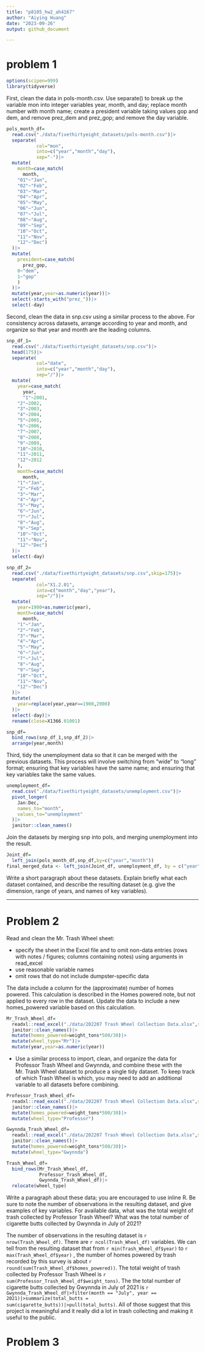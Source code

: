 ```yaml
---
title: "p8105_hw2_ah4167"
author: "Aiying Huang"
date: "2023-09-26"
output: github_document

---
```

# problem 1

```r
options(scipen=999)
library(tidyverse)
```

First, clean the data in pols-month.csv. Use separate() to break up the variable mon into integer variables year, month, and day; replace month number with month name; create a president variable taking values gop and dem, and remove prez_dem and prez_gop; and remove the day variable.

```r
pols_month_df=
  read.csv("./data/fivethirtyeight_datasets/pols-month.csv")|>
  separate(
           col="mon",
           into=c("year","month","day"),
           sep="-")|>
  mutate(
    month=case_match(
      month,
    "01"~"Jan",
    "02"~"Feb",
    "03"~"Mar",
    "04"~"Apr",
    "05"~"May",
    "06"~"Jun",
    "07"~"Jul",
    "08"~"Aug",
    "09"~"Sep",
    "10"~"Oct",
    "11"~"Nov",
    "12"~"Dec")
  )|>
  mutate(
    president=case_match(
      prez_gop,
    0~"dem",
    1~"gop"
    )
  )|>
  mutate(year,year=as.numeric(year))|>
  select(-starts_with("prez_"))|>
  select(-day)
```

Second, clean the data in snp.csv using a similar process to the above. For consistency across datasets, arrange according to year and month, and organize so that year and month are the leading columns.

```r
snp_df_1=
  read.csv("./data/fivethirtyeight_datasets/snp.csv")|>
  head(175)|>
  separate(
           col="date",
           into=c("year","month","day"),
           sep="/")|>
  mutate(
    year=case_match(
      year,
      "1"~2001,
    "2"~2002,
    "3"~2003,
    "4"~2004,
    "5"~2005,
    "6"~2006,
    "7"~2007,
    "8"~2008,
    "9"~2009,
    "10"~2010,
    "11"~2011,
    "12"~2012
    ),
    month=case_match(
      month,
    "1"~"Jan",
    "2"~"Feb",
    "3"~"Mar",
    "4"~"Apr",
    "5"~"May",
    "6"~"Jun",
    "7"~"Jul",
    "8"~"Aug",
    "9"~"Sep",
    "10"~"Oct",
    "11"~"Nov",
    "12"~"Dec")
  )|>
  select(-day)
```

```r
snp_df_2=
  read.csv("./data/fivethirtyeight_datasets/snp.csv",skip=175)|>
  separate(
           col="X1.2.01",
           into=c("month","day","year"),
           sep="/")|>
  mutate(
    year=1900+as.numeric(year),
    month=case_match(
      month,
    "1"~"Jan",
    "2"~"Feb",
    "3"~"Mar",
    "4"~"Apr",
    "5"~"May",
    "6"~"Jun",
    "7"~"Jul",
    "8"~"Aug",
    "9"~"Sep",
    "10"~"Oct",
    "11"~"Nov",
    "12"~"Dec")
  )|>
  mutate(
    year=replace(year,year==1900,2000)
  )|>
  select(-day)|>
  rename(close=X1366.01001)
```

```r
snp_df=
  bind_rows(snp_df_1,snp_df_2)|>
  arrange(year,month)
```

Third, tidy the unemployment data so that it can be merged with the previous datasets. This process will involve switching from “wide” to “long” format; ensuring that key variables have the same name; and ensuring that key variables take the same values.

```r
unemployment_df=
  read.csv("./data/fivethirtyeight_datasets/unemployment.csv")|>
  pivot_longer(
    Jan:Dec,
    names_to="month",
    values_to="unemployment"
  )|>
  janitor::clean_names()
```

Join the datasets by merging snp into pols, and merging unemployment into the result.

```r
Joint_df=
  left_join(pols_month_df,snp_df,by=c("year","month"))
final_merged_data <- left_join(Joint_df, unemployment_df, by = c("year","month"))
```

Write a short paragraph about these datasets. Explain briefly what each dataset contained, and describe the resulting dataset (e.g. give the dimension, range of years, and names of key variables).

---

# Problem 2

Read and clean the Mr. Trash Wheel sheet:

* specify the sheet in the Excel file and to omit non-data entries (rows with notes / figures; columns containing notes) using arguments in read_excel
* use reasonable variable names 
* omit rows that do not include dumpster-specific data

The data include a column for the (approximate) number of homes powered. This calculation is described in the Homes powered note, but not applied to every row in the dataset. Update the data to include a new homes_powered variable based on this calculation. 

```r
Mr_Trash_Wheel_df=
  readxl::read_excel("./data/202207 Trash Wheel Collection Data.xlsx",sheet="Mr. Trash Wheel",range="A2:N549")|>
  janitor::clean_names()|>
  mutate(homes_powered=weight_tons*500/30)|>
  mutate(wheel_type="Mr")|>
  mutate(year,year=as.numeric(year))
```

* Use a similar process to import, clean, and organize the data for Professor Trash Wheel and Gwynnda, and combine these with the Mr. Trash Wheel dataset to produce a single tidy dataset. To keep track of which Trash Wheel is which, you may need to add an additional variable to all datasets before combining.

```r
Professor_Trash_Wheel_df=
  readxl::read_excel("./data/202207 Trash Wheel Collection Data.xlsx",sheet="Professor Trash Wheel",range="A2:M96")|>
  janitor::clean_names()|>
  mutate(homes_powered=weight_tons*500/30)|>
  mutate(wheel_type="Professor")

Gwynnda_Trash_Wheel_df=
  readxl::read_excel("./data/202207 Trash Wheel Collection Data.xlsx",sheet="Gwynnda Trash Wheel",range="A2:K108")|>
  janitor::clean_names()|>
  mutate(homes_powered=weight_tons*500/30)|>
  mutate(wheel_type="Gwynnda")
```

```r
Trash_Wheel_df=
  bind_rows(Mr_Trash_Wheel_df,
            Professor_Trash_Wheel_df,
            Gwynnda_Trash_Wheel_df)|>
  relocate(wheel_type)
```

Write a paragraph about these data; you are encouraged to use inline R. Be sure to note the number of observations in the resulting dataset, and give examples of key variables. For available data, what was the total weight of trash collected by Professor Trash Wheel? What was the total number of cigarette butts collected by Gwynnda in July of 2021?

The number of observations in the resulting dataset is `r nrow(Trash_Wheel_df)`. There are `r ncol(Trash_Wheel_df)` variables.
We can tell from the resulting dataset that from `r min(Trash_Wheel_df$year)` to `r max(Trash_Wheel_df$year)` , the number of homes powered by trash recorded by this survey is about `r round(sum(Trash_Wheel_df$homes_powered))`.
The total weight of trash collected by Professor Trash Wheel is `r sum(Professor_Trash_Wheel_df$weight_tons)`. 
The the total number of cigarette butts collected by Gwynnda in July of 2021 is `r Gwynnda_Trash_Wheel_df|>filter(month == "July", year == 2021)|>summarize(total_butts = sum(cigarette_butts))|>pull(total_butts)`.
All of those suggest that this project is meaningful and it really did a lot in trash collecting and making it useful to the public.

# Problem 3









